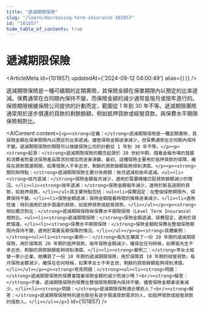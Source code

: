 ```yaml
---
title: "遞減期限保險"
slug: "/learn/decreasing-term-insurance-101857"
id: "101857"
hide_table_of_contents: true
---
```



# 遞減期限保險

<ArticleMeta id={101857} updatedAt={'2024-09-12 04:00:49'} alias={`[]`} />
<div className='border-solid border-b border-t-0 my-4 border-[var(--ifm-color-gray-300)]' />

遞減期限保險是一種可續期的定期壽險，其保險金額在保單期限內以預定的比率遞減。保費通常在合同期內保持不變，而保險金額的減少通常是按月或按年進行的。保險期限根據保險公司提供的計劃而定，範圍從 1 年到 30 年不等。遞減期限壽險通常用於逐步償還的貸款的剩餘餘額，例如抵押貸款或經營貸款。與保費水平期限保險相對比。

<AIContent content={`<p><strong>定義：</strong>遞減期限保險是一種定期壽險，其保險金額在保單期限內以預定的比率遞減。儘管保險金額逐漸減少，但保費通常在合同期內保持不變。遞減期限保險的期限可以根據保險公司的計劃從 1 年到 30 年不等。</p><p><strong>起源：</strong>遞減期限保險的概念起源於 20 世紀中期，隨着金融市場的發展和消費者對靈活保險產品需求的增加而逐漸演變。最初，這種保險主要用於抵押貸款的保障，確保在貸款償還期間，如果借款人不幸去世，剩餘的貸款餘額能夠得到清償。</p><p><strong>類別與特點：</strong>遞減期限保險主要分為兩類：按月遞減和按年遞減。<ul><li><strong>按月遞減：</strong>保險金額每月減少，適用於需要精確匹配貸款餘額減少的情況。</li><li><strong>按年遞減：</strong>保險金額每年減少，適用於較長週期的貸款，如抵押貸款。</li></ul>其主要特點包括：<ul><li>保費固定：在整個保險期限內，保費保持不變。</li><li>保險金額遞減：保險金額隨着時間的推移逐漸減少。</li><li>適用性強：特別適用於逐步償還的貸款，如抵押貸款或經營貸款。</li></ul></p><p><strong>相似概念對比：</strong>遞減期限保險與保費水平期限保險（Level Term Insurance）相對比。<ul><li><strong>遞減期限保險：</strong>保險金額遞減，保費固定，適用於貸款償還。</li><li><strong>保費水平期限保險：</strong>保險金額和保費在整個保險期限內保持不變，適用於需要長期保障的情況。</li></ul></p><p><strong>具體案例：</strong><ul><li><strong>案例一：</strong>張先生購買了一份 20 年期的遞減期限保險，用於保障其 20 年期的抵押貸款。每年保險金額減少，確保在任何時候，如果張先生不幸去世，剩餘的貸款餘額能夠得到清償。</li><li><strong>案例二：</strong>李女士經營一家小企業，她購買了一份 10 年期的遞減期限保險，用於保障其 10 年期的經營貸款。每月保險金額減少，確保在任何時候，如果李女士不幸去世，剩餘的貸款餘額能夠得到清償。</li></ul></p><p><strong>常見問題：</strong><ul><li><strong>問題：</strong>遞減期限保險的保費會隨着保險金額的減少而減少嗎？<br/><strong>解答：</strong>不會。遞減期限保險的保費在整個保險期限內保持不變，儘管保險金額會逐漸減少。</li><li><strong>問題：</strong>遞減期限保險適合哪些人？<br/><strong>解答：</strong>遞減期限保險特別適合那些有逐步償還貸款需求的人，如抵押貸款或經營貸款的借款人。</li></ul></p>`} id={101857} />
